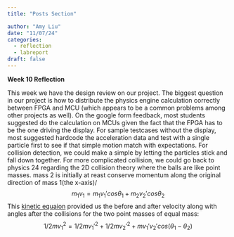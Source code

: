 ```yaml
---
title: "Posts Section"

author: "Amy Liu"
date: "11/07/24"
categories:
  - reflection
  - labreport
draft: false
---
```


**Week 10 Reflection**<br>

This week we have the design review on our project. The biggest question in our project is how to distribute the physics engine calculation correctly between FPGA and MCU (which appears to be a common problems among other projects as well). On the google form feedback, most students suggested do the calculation on MCUs given the fact that the FPGA has to be the one driving the display. For sample testcases without the display, most suggested hardcode the acceleration data and test with a single particle first to see if that simple motion match with expectations. For collision detection, we could make a simple by letting the particles stick and fall down together. For more complicated collision, we could go back to physics 24 regarding the 2D collision theory where the balls are like point masses. mass 2 is initially at reast conserve momentum along the original direction of mass 1(the x-axis)/ 
$$
m_1v_1=m_1v_1'cos θ_1 + m_2v_2'cos θ_2
$$
This [kinetic equaion](https://courses.lumenlearning.com/suny-physics/chapter/8-6-collisions-of-point-masses-in-two-dimensions/#:~:text=Two%2Ddimensional%20collisions%20of%20point,%2B%20m2v%E2%80%B22y.) provided us the before and after velocity along with angles after the collisions for the two point masses of equal mass:
$$
1/2mv_1^2=1/2mv_1'^2 + 1/2mv_2'^2 + mv_1'v_2'cos(θ_1−θ_2)
$$

